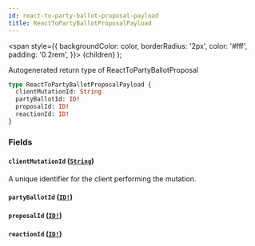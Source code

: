 ```yaml
---
id: react-to-party-ballot-proposal-payload
title: ReactToPartyBallotProposalPayload
---
```


<span
style={{
      backgroundColor: color,
      borderRadius: '2px',
      color: '#fff',
      padding: '0.2rem',
    }}>
{children}
</span>
);

Autogenerated return type of ReactToPartyBallotProposal

```graphql
type ReactToPartyBallotProposalPayload {
  clientMutationId: String
  partyBallotId: ID!
  proposalId: ID!
  reactionId: ID!
}
```

### Fields

#### `clientMutationId` ([`String`](/api/scalars/string))

A unique identifier for the client performing the mutation.

#### `partyBallotId` ([`ID!`](/api/scalars/id))

#### `proposalId` ([`ID!`](/api/scalars/id))

#### `reactionId` ([`ID!`](/api/scalars/id))
